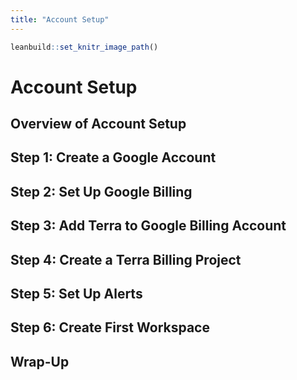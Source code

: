 ```yaml
---
title: "Account Setup"
---
```

```r
leanbuild::set_knitr_image_path()
```

# Account Setup

## Overview of Account Setup

## Step 1: Create a Google Account

## Step 2: Set Up Google Billing

## Step 3: Add Terra to Google Billing Account

## Step 4: Create a Terra Billing Project

## Step 5: Set Up Alerts

## Step 6: Create First Workspace  {#first-workspace}

## Wrap-Up
